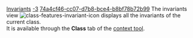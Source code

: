 [[Property:title|Invariants]]
[[Property:weight|-3]]
[[Property:uuid|74a4cf46-cc07-d7b8-bce4-b8bf78b72b99]]
The invariants view  [[Image:class-features-invariant-icon]] displays all the invariants of the current class. <br/>
It is available through the '''Class''' tab of the [[EiffelStudio window overview|context tool]]. 




